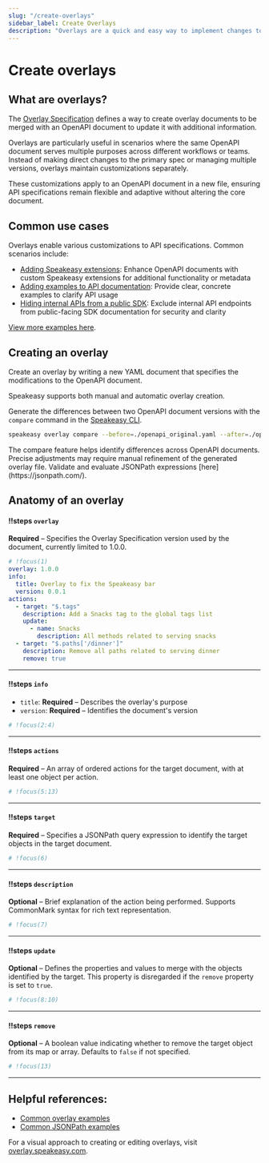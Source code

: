 ```yaml
---
slug: "/create-overlays"
sidebar_label: Create Overlays
description: "Overlays are a quick and easy way to implement changes to an OpenAPI document. Learn how overlays work and how to use them."
---
```





# Create overlays

## What are overlays?

The [Overlay Specification](https://github.com/OAI/Overlay-Specification/tree/3f398c6d38ddb5b4e514bc6a5a5ec487a3293834) defines a way to create overlay documents to be merged with an OpenAPI document to update it with additional information.

Overlays are particularly useful in scenarios where the same OpenAPI document serves multiple purposes across different workflows or teams. Instead of making direct changes to the primary spec or managing multiple versions, overlays maintain customizations separately.

These customizations apply to an OpenAPI document in a new file, ensuring API specifications remain flexible and adaptive without altering the core document.

## Common use cases

Overlays enable various customizations to API specifications. Common scenarios include:

- [Adding Speakeasy extensions](/examples/sdk-generation/overlays/overlays#adding-speakeasy-extensions): Enhance OpenAPI documents with custom Speakeasy extensions for additional functionality or metadata
- [Adding examples to API documentation](/examples/sdk-generation/overlays/overlays#adding-examples-to-api-documentation): Provide clear, concrete examples to clarify API usage
- [Hiding internal APIs from a public SDK](/examples/sdk-generation/overlays/overlays#hiding-internal-apis-from-a-public-sdk): Exclude internal API endpoints from public-facing SDK documentation for security and clarity

[View more examples here](/examples/sdk-generation/overlays/overlays).

## Creating an overlay

Create an overlay by writing a new YAML document that specifies the modifications to the OpenAPI document.

Speakeasy supports both manual and automatic overlay creation.

Generate the differences between two OpenAPI document versions with the `compare` command in the [Speakeasy CLI](/docs/speakeasy-reference/cli/overlay/compare).

```bash
speakeasy overlay compare --before=./openapi_original.yaml --after=./openapi.yaml > overlay.yaml
```

<Callout title="Using compare" variant="info">
  The compare feature helps identify differences across
  OpenAPI documents. Precise adjustments may require
  manual refinement of the generated overlay file. Validate
  and evaluate JSONPath expressions [here](https://jsonpath.com/).
</Callout>

## Anatomy of an overlay

<ScrollyCoding>

#### !!steps `overlay`

**Required** – Specifies the Overlay Specification version used by the document, currently limited to 1.0.0.

```yaml ! overlay.yaml
# !focus(1)
overlay: 1.0.0
info:
  title: Overlay to fix the Speakeasy bar
  version: 0.0.1
actions:
  - target: "$.tags"
    description: Add a Snacks tag to the global tags list
    update:
      - name: Snacks
        description: All methods related to serving snacks
  - target: "$.paths['/dinner']"
    description: Remove all paths related to serving dinner
    remove: true
```

---

#### !!steps `info`

- `title`: **Required** – Describes the overlay's purpose
- `version`: **Required** – Identifies the document's version

```yaml ! overlay.yaml
# !focus(2:4)
```

---

#### !!steps `actions`

**Required** – An array of ordered actions for the target document, with at least one object per action.

```yaml ! overlay.yaml
# !focus(5:13)
```

---

#### !!steps `target`

**Required** – Specifies a JSONPath query expression to identify the target objects in the target document.

```yaml ! overlay.yaml
# !focus(6)
```

---

#### !!steps `description`

**Optional** – Brief explanation of the action being performed. Supports CommonMark syntax for rich text representation.

```yaml ! overlay.yaml
# !focus(7)
```

---

#### !!steps `update`

**Optional** – Defines the properties and values to merge with the objects identified by the target. This property is disregarded if the `remove` property is set to `true`.

```yaml ! overlay.yaml
# !focus(8:10)
```

---

#### !!steps `remove`

**Optional** – A boolean value indicating whether to remove the target object from its map or array. Defaults to `false` if not specified.

```yaml ! overlay.yaml
# !focus(13)
```

---

</ScrollyCoding>

## Helpful references:

- [Common overlay examples](/examples/sdk-generation/overlays/overlays)
- [Common JSONPath examples](/examples/sdk-generation/overlays/json-path-expressions)

<Callout title="Try Speakeasy's OpenAPI Overlay Playground" variant="info">
  For a visual approach to creating or editing overlays, visit <a href="https://overlay.speakeasy.com/" target="_blank" rel="noopener noreferrer">overlay.speakeasy.com</a>.
</Callout>
